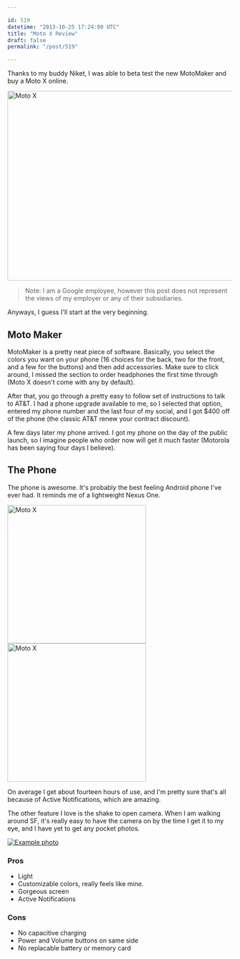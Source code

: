 ```yaml
---

id: 519
datetime: "2013-10-25 17:24:00 UTC"
title: "Moto X Review"
draft: false
permalink: "/post/519"

---
```


Thanks to my buddy Niket, I was able to beta test the new MotoMaker and buy a Moto X online.

<a href="http://www.flickr.com/photos/icco/10483966295/" title="Moto X by Nat W, on Flickr"><img src="http://farm6.staticflickr.com/5477/10483966295_633282d54d_z.jpg" width="640" height="425" alt="Moto X"></img></a>

 > Note: I am a Google employee, however this post does not represent the views of my employer or any of their subsidiaries.

Anyways, I guess I'll start at the very beginning.

## Moto Maker

MotoMaker is a pretty neat piece of software. Basically, you select the colors you want on your phone (16 choices for the back, two for the front, and a few for the buttons) and then add accessories. Make sure to click around, I missed the section to order headphones the first time through (Moto X doesn't come with any by default).

After that, you go through a pretty easy to follow set of instructions to talk to AT&amp;T. I had a phone upgrade available to me, so I selected that option, entered my phone number and the last four of my social, and I got $400 off of the phone (the classic AT&amp;T renew your contract discount).

A few days later my phone arrived. I got my phone on the day of the public launch, so I imagine people who order now will get it much faster (Motorola has been saying four days I believe).

## The Phone

The phone is awesome. It's probably the best feeling Android phone I've ever had. It reminds me of a lightweight Nexus One.

<a href="http://www.flickr.com/photos/icco/10483969616/" title="Moto X by Nat W, on Flickr"><img src="http://farm3.staticflickr.com/2805/10483969616_1b51968848_n.jpg" width="310" alt="Moto X"></img></a> <a href="http://www.flickr.com/photos/icco/10483962395/" title="Moto X by Nat W, on Flickr"><img src="http://farm3.staticflickr.com/2841/10483962395_7f7e24fa63_n.jpg" width="310" alt="Moto X"></img></a>

On average I get about fourteen hours of use, and I'm pretty sure that's all because of Active Notifications, which are amazing.

The other feature I love is the shake to open camera. When I am walking around SF, it's really easy to have the camera on by the time I get it to my eye, and I have yet to get any pocket photos.

[![Example photo](http://farm3.staticflickr.com/2848/10288264523_f6e4339acb_z.jpg)](http://www.flickr.com/photos/icco/10288264523/)

### Pros

 * Light
 * Customizable colors, really feels like mine.
 * Gorgeous screen
 * Active Notifications

### Cons

 * No capacitive charging
 * Power and Volume buttons on same side
 * No replacable battery or memory card



